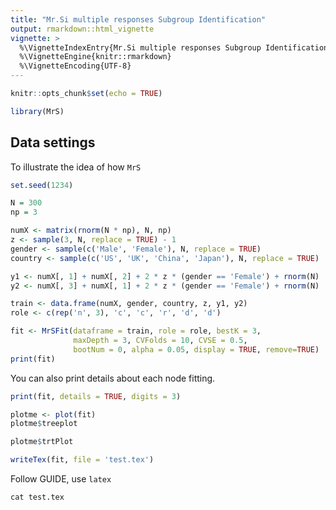 ```yaml
---
title: "Mr.Si multiple responses Subgroup Identification"
output: rmarkdown::html_vignette
vignette: >
  %\VignetteIndexEntry{Mr.Si multiple responses Subgroup Identification}
  %\VignetteEngine{knitr::rmarkdown}
  %\VignetteEncoding{UTF-8}
---
```


```r
knitr::opts_chunk$set(echo = TRUE)
```

```r
library(MrS)
```


## Data settings

To illustrate the idea of how `MrS` 

```r
set.seed(1234)

N = 300
np = 3

numX <- matrix(rnorm(N * np), N, np)
z <- sample(3, N, replace = TRUE) - 1
gender <- sample(c('Male', 'Female'), N, replace = TRUE)
country <- sample(c('US', 'UK', 'China', 'Japan'), N, replace = TRUE)

y1 <- numX[, 1] + numX[, 2] + 2 * z * (gender == 'Female') + rnorm(N)
y2 <- numX[, 3] + numX[, 1] + 2 * z * (gender == 'Female') + rnorm(N)

train <- data.frame(numX, gender, country, z, y1, y2)
role <- c(rep('n', 3), 'c', 'c', 'r', 'd', 'd')
```

```r
fit <- MrSFit(dataframe = train, role = role, bestK = 3, 
              maxDepth = 3, CVFolds = 10, CVSE = 0.5, 
              bootNum = 0, alpha = 0.05, display = TRUE, remove=TRUE)
print(fit)
```

You can also print details about each node fitting.

```r
print(fit, details = TRUE, digits = 3)
```

```r
plotme <- plot(fit)
plotme$treeplot
```

```r
plotme$trtPlot
```

```r
writeTex(fit, file = 'test.tex')
```

Follow GUIDE, use `latex`

```shell
cat test.tex
```




